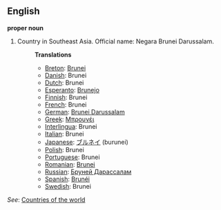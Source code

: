 ==English==

'''proper noun'''

# Country in Southeast Asia. Official name: Negara Brunei Darussalam.
#:'''Translations'''
#:*[[Breton]]: [[Brunei]]
#:*[[Danish]]: Brunei
#:*[[Dutch]]: Brunei
#:*[[Esperanto]]: [[Brunejo]]
#:*[[Finnish]]: Brunei
#:*[[French]]: Brunei
#:*[[German]]: [[Brunei Darussalam]]
#:*[[Greek]]: [[Μπρουνέι]]
#:*[[Interlingua]]: Brunei
#:*[[Italian]]: Brunei
#:*[[Japanese]]: [[ブルネイ]] (burunei)
#:*[[Polish]]: Brunei
#:*[[Portuguese]]: Brunei
#:*[[Romanian]]: [[Brunei]]
#:*[[Russian]]: [[Бруней Дарассалам]]
#:*[[Spanish]]: [[Brunéi]]
#:*[[Swedish]]: Brunei

''See'': [[Countries of the world]]